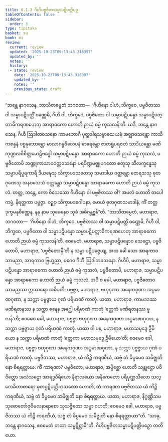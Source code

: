 ```yaml
---
title: 6.1.3 ဂိဟိပဗ္ဗဇိတသမ္မာပဋိပတ္တိပဉှ
tableOfContents: false
sidebar:
  order: 3
type: tipitaka
basket: su
book: mi
review:
  current: review
  updated: '2025-10-23T09:13:43.316397'
  updated_by: ''
  notes: ''
  history:
  - state: review
    date: '2025-10-23T09:13:43.316397'
    updated_by: ''
    notes: ''
    previous_state: draft
---
```



<ReviewStatus review={frontmatter.review} showDetails={true} />

<HypothesisAnnotation frontmatter={frontmatter} />

<DynamicBreadcrumb />

<Division number="173" book="mi" e="ch" v="28">

<Paragraph number="1086" book="mi">
“ဘန္တေ နာဂသေန, ဘာသိတမ္ပေတံ ဘဂဝတာ—  ‘ဂိဟိနော ဝါဟံ, ဘိက္ခဝေ, ပဗ္ဗဇိတဿ ဝါ သမ္မာပဋိပတ္တိံ ဝဏ္ဏေမိ, ဂိဟီ ဝါ, ဘိက္ခဝေ, ပဗ္ဗဇိတော ဝါ သမ္မာပဋိပန္နော သမ္မာပဋိပတ္တာဓိကရဏဟေတု အာရာဓကော ဟောတိ ဉာယံ ဓမ္မံ ကုသလန်’တိ. ယဒိ, ဘန္တေ နာဂသေန, ဂိဟီ ဩဒါတဝသနော ကာမဘောဂီ ပုတ္တဒါရသမ္ဗာဓသယနံ အဇ္ဈာဝသန္တော ကာသိကစန္ဒနံ ပစ္စနုဘောန္တော မာလာဂန္ဓဝိလေပနံ ဓာရေန္တော ဇာတရူပရဇတံ သာဒိယန္တော မဏိကုဏ္ဍလဝိစိတ္တမောဠိဗဒ္ဓေါ သမ္မာပဋိပန္နော အာရာဓကော ဟောတိ ဉာယံ ဓမ္မံ ကုသလံ, ပဗ္ဗဇိတောပိ ဘဏ္ဍုကာသာဝဝတ္ထဝသနော ပရပိဏ္ဍမဇ္ဈုပဂတော စတူသု သီလက္ခန္ဓေသု သမ္မာပရိပူရကာရီ ဒိယဍ္ဎေသု သိက္ခာပဒသတေသု သမာဒါယ ဝတ္တန္တော တေရသသု ဓုတဂုဏေသု အနဝသေသံ ဝတ္တန္တော သမ္မာပဋိပန္နော အာရာဓကော ဟောတိ ဉာယံ ဓမ္မံ ကုသလံ. တတ္ထ, ဘန္တေ, ကော ဝိသေသော ဂိဟိနော ဝါ ပဗ္ဗဇိတဿ ဝါ? အဖလံ ဟောတိ တပေါကမ္မံ, နိရတ္ထကာ ပဗ္ဗဇ္ဇာ. ဝဉ္ဈာ သိက္ခာပဒဂေါပနာ, မောဃံ ဓုတဂုဏသမာဒါနံ, ကိံ တတ္ထ ဒုက္ခမနုစိဏ္ဏေန, နနု နာမ သုခေနေဝ သုခံ အဓိဂန္တဗ္ဗန်”တိ.
</Paragraph>

<Paragraph number="1087" book="mi">
“ဘာသိတမ္ပေတံ, မဟာရာဇ, ဘဂဝတာ—  ‘ဂိဟိနော ဝါဟံ, ဘိက္ခဝေ, ပဗ္ဗဇိတဿ ဝါ သမ္မာပဋိပတ္တိံ ဝဏ္ဏေမိ, ဂိဟီ ဝါ, ဘိက္ခဝေ, ပဗ္ဗဇိတော ဝါ သမ္မာပဋိပန္နော သမ္မာပဋိပတ္တာဓိကရဏဟေတု အာရာဓကော ဟောတိ ဉာယံ ဓမ္မံ ကုသလန်’တိ. ဧဝမေတံ, မဟာရာဇ, သမ္မာပဋိပန္နောဝ သေဋ္ဌော, ပဗ္ဗဇိတောပိ, မဟာရာဇ, ‘ပဗ္ဗဇိတောမှီ’တိ န သမ္မာ ပဋိပဇ္ဇေယျ, အထ ခေါ သော အာရကာဝ သာမညာ, အာရကာဝ ဗြဟ္မညာ, ပဂေဝ ဂိဟီ ဩဒါတဝသနော. ဂိဟီပိ, မဟာရာဇ, သမ္မာပဋိပန္နော အာရာဓကော ဟောတိ ဉာယံ ဓမ္မံ ကုသလံ, ပဗ္ဗဇိတောပိ, မဟာရာဇ, သမ္မာပဋိပန္နော အာရာဓကော ဟောတိ ဉာယံ ဓမ္မံ ကုသလံ.
</Paragraph>

<Paragraph number="1088" book="mi">
အပိ စ ခေါ, မဟာရာဇ, ပဗ္ဗဇိတောဝ သာမညဿ ဣဿရော အဓိပတိ; ပဗ္ဗဇ္ဇာ, မဟာရာဇ, ဗဟုဂုဏာ အနေကဂုဏာ အပ္ပမာဏဂုဏာ, န သက္ကာ ပဗ္ဗဇ္ဇာယ ဂုဏံ ပရိမာဏံ ကာတုံ.
</Paragraph>

<Paragraph number="1089" book="mi">
ယထာ, မဟာရာဇ, ကာမဒဒဿ မဏိရတနဿ န သက္ကာ ဓနေန အဂ္ဃေါ ပရိမာဏံ ကာတုံ ‘ဧတ္တကံ မဏိရတနဿ မူလန်’တိ; ဧဝမေဝ ခေါ, မဟာရာဇ, ပဗ္ဗဇ္ဇာ ဗဟုဂုဏာ အနေကဂုဏာ အပ္ပမာဏဂုဏာ, န သက္ကာ ပဗ္ဗဇ္ဇာယ ဂုဏံ ပရိမာဏံ ကာတုံ.
</Paragraph>

<Paragraph number="1090" book="mi">
ယထာ ဝါ ပန, မဟာရာဇ, မဟာသမုဒ္ဒေ ဦမိယော န သက္ကာ ပရိမာဏံ ကာတုံ ‘ဧတ္တကာ မဟာသမုဒ္ဒေ ဦမိယော’တိ; ဧဝမေဝ ခေါ, မဟာရာဇ, ပဗ္ဗဇ္ဇာ ဗဟုဂုဏာ အနေကဂုဏာ အပ္ပမာဏဂုဏာ, န သက္ကာ ပဗ္ဗဇ္ဇာယ ဂုဏံ ပရိမာဏံ ကာတုံ.
</Paragraph>

<Paragraph number="1091" book="mi">
ပဗ္ဗဇိတဿ, မဟာရာဇ, ယံ ကိဉ္စိ ကရဏီယံ, သဗ္ဗံ တံ ခိပ္ပမေဝ သမိဇ္ဈတိ နော စိရရတ္တာယ. ကိံ ကာရဏာ? ပဗ္ဗဇိတော, မဟာရာဇ, အပ္ပိစ္ဆော ဟောတိ သန္တုဋ္ဌော ပဝိဝိတ္တော အသံသဋ္ဌော အာရဒ္ဓဝီရိယော နိရာလယော အနိကေတော ပရိပုဏ္ဏသီလော သလ္လေခိတာစာရော ဓုတပ္ပဋိပတ္တိကုသလော ဟောတိ, တံ ကာရဏာ ပဗ္ဗဇိတဿ ယံ ကိဉ္စိ ကရဏီယံ, သဗ္ဗံ တံ ခိပ္ပမေဝ သမိဇ္ဈတိ နော စိရရတ္တာယ. ယထာ, မဟာရာဇ, နိဂ္ဂဏ္ဌိသမသုဓောတော်ဇုဝိမလနာရာစော သုသဇ္ဇိတော သမ္မာ ဝဟတိ; ဧဝမေဝ ခေါ, မဟာရာဇ, ပဗ္ဗဇိတဿ ယံ ကိဉ္စိ ကရဏီယံ, သဗ္ဗံ တံ ခိပ္ပမေဝ သမိဇ္ဈတိ နော စိရရတ္တာယာ”တိ. “သာဓု, ဘန္တေ နာဂသေန, ဧဝမေတံ တထာ သမ္ပဋိစ္ဆာမီ”တိ.

</Paragraph>
</Division>

<Paragraph number="1092" type="center" book="mi">
ဂိဟိပဗ္ဗဇိတသမ္မာပဋိပတ္တိပဉှော တတိယော.
</Paragraph>